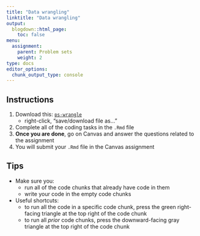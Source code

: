 ```yaml
---
title: "Data wrangling"
linktitle: "Data wrangling"
output:
  blogdown::html_page:
    toc: false
menu:
  assignment:
    parent: Problem sets
    weight: 2
type: docs
editor_options: 
  chunk_output_type: console
---
```


## Instructions


1. Download this: <i class="far fa-file-archive"></i> [`ps-wrangle`](/files/ps-wrangle.Rmd)
    - right-click, "save/download file as..."
2. Complete all of the coding tasks in the `.Rmd` file
3. **Once you are done**, go on Canvas and answer the questions related to the assignment
4. You will submit your `.Rmd` file in the Canvas assignment

## Tips

- Make sure you: 
    - run all of the code chunks that already have code in them
    - write your code in the empty code chunks
- Useful shortcuts: 
    - to run all the code in a specific code chunk, press the green right-facing triangle at the top right of the code chunk
    - to run all *prior* code chunks, press the downward-facing gray triangle at the top right of the code chunk

